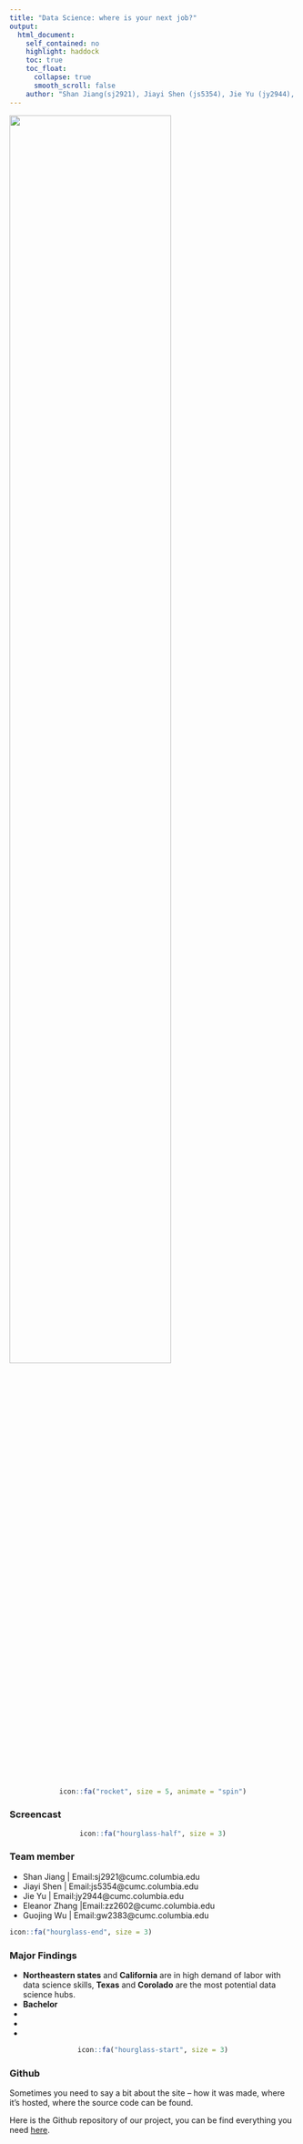 ```yaml
---
title: "Data Science: where is your next job?"
output: 
  html_document:
    self_contained: no
    highlight: haddock
    toc: true
    toc_float:
      collapse: true
      smooth_scroll: false
    author: "Shan Jiang(sj2921), Jiayi Shen (js5354), Jie Yu (jy2944), Eleanor Zhang (zz2602), Guojing Wu (gw2383)"
---
```


<p>

</p>
<img src="./images/2. Data-Science_bh.jpeg" style="width:75%">

<center>

```r
icon::fa("rocket", size = 5, animate = "spin")
```
</center>
<p> </p>

### Screencast 




<center>
```r
icon::fa("hourglass-half", size = 3)
```

</center>

### Team member 

* Shan Jiang | Email:sj2921@cumc.columbia.edu
* Jiayi Shen | Email:js5354@cumc.columbia.edu
* Jie Yu     | Email:jy2944@cumc.columbia.edu
* Eleanor Zhang |Email:zz2602@cumc.columbia.edu
* Guojing Wu | Email:gw2383@cumc.columbia.edu


```r
icon::fa("hourglass-end", size = 3)
```

</center>

### Major Findings 

* **Northeastern states** and **California** are in high demand of labor with data science skills, **Texas** and **Corolado** are the most potential data science hubs.
* **Bachelor**
*
*
* 


<center>

```r
icon::fa("hourglass-start", size = 3)
```

</center>

### Github
Sometimes you need to say a bit about the site -- how it was made, where it's hosted, where the source code can be found.

Here is the Github repository of our project, you can be find everything you need [here](https://github.com/zixuanzhang/p8105_Final_Project).
